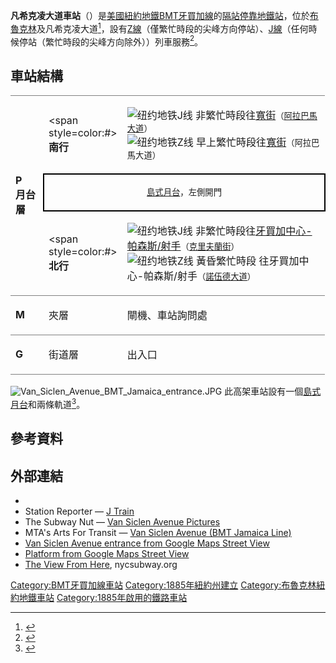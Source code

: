 {{noteTA
|G1=Railway
|1=zh-hans:终点站; zh-tw:終點站; zh-hk:總站;
|2=zh-hans:客运总站; zh-tw:客運總站; zh-hk:客運總站;
|3=zh-hans:大中央总站; zh-tw:大中央總站; zh-hk:大中央總站;
|4=zh-hk:升降機; zh-tw:電梯;
|5=zh-hk:扶手電梯; zh-tw:電扶梯;}}
{{Infobox NYCS
| name = 凡希克凌大道<br />{{lang|en|Van Siclen Avenue}}
| bg_color = #874F17
| image = Van Siclen J BMT platform jeh.JPG
| image_caption = 
| address = 紐約州紐約市布魯克林區凡希克凌大道及福爾頓街
| borough = [[布魯克林|布魯克林]]
| locale = {{link-en|東紐約 (布魯克林)|East New York, Brooklyn|東紐約}}、{{link-en|塞普雷斯山 (布魯克林)|Cypress Hills, Brooklyn|塞普雷斯山}}
| coordinates = {{coord|40.678002|N|73.891726|W|display=inline,title}}
| division = BMT
| line = [[BMT牙買加線|BMT牙買加線]]
| service = Jamaica east Z
| connection = {{bus icon}} '''[[MTA區域巴士營運|NYCT巴士]]'''：Q24
| platforms = 1個[[島式月台|島式月台]]
| tracks = 2條
| structure = 高架
| open_date = {{start date and age|1885|12|3}}<ref name="1885Opening" />
| code = 090
| passengers = 983,370<ref>{{NYCS const|riderref}}</ref>
| pass_year = 2016
| pass_percent = 1.7
| rank = 364
| next_north = {{NYCS next | station=克里夫蘭街 | line=BMT牙買加線 | service=Z skip | skip=諾伍德大道 }}
| next_south = {{NYCS next | station=阿拉巴馬大道 | line=BMT牙買加線 | service = Jamaica east }}
| legend = {{NYCS infobox legend|allexceptrush}}{{NYCS infobox legend|rushpeak}}
}}

'''凡希克凌大道車站'''（{{lang-en|Van Siclen Avenue station}}）是[[美國|美國]][[紐約地鐵|紐約地鐵]][[BMT牙買加線|BMT牙買加線]]的[[隔站停靠|隔站停靠]][[地鐵站|地鐵站]]，位於[[布魯克林|布魯克林]]{{link-en|福爾頓街 (布魯克林)|Fulton Street (Brooklyn)|福爾頓街}}及凡希克凌大道<ref>{{Cite web|url=http://web.mta.info/maps/neighborhoods/bkn/B8%20East_NY_2015.pdf|title=Neighborhood Map East New York Cypress Hills Woodhaven New Lots|last=|first=|date=2015|website=mta.info|publisher=Metropolitan Transportation Authority|access-date=October 2, 2016|archive-date=2015-07-24|archive-url=https://web.archive.org/web/20150724175453/http://web.mta.info/maps/neighborhoods/bkn/B8%20East_NY_2015.pdf|dead-url=no}}</ref>，設有[[紐約地鐵J線與Z線|Z線]]（僅繁忙時段的尖峰方向停站）、[[紐約地鐵J線與Z線|J線]]（任何時候停站（繁忙時段的尖峰方向除外））列車服務<ref name="NYCSJZ">{{NYCS const|timetable|j}}</ref>。

== 車站結構 ==
{{stack|float=right|
{{Routemap
|title=軌道配置圖
|title-bg=#{{NYCS color|brown}}
|title-color=white
|style=margin-left:10px;margin-top:10px;float:right;
|legend =track
|map=
uSTR!~MFADEg\uSTR!~MFADEg ~~ ~~ ~~往[[克里夫蘭街車站_(BMT牙買加線)|克里夫蘭街]]
uSTRf\uSTRg
uSTR+BSl\uSTR+BSr
uSTR+BSl\uSTR+BSr
uSTR+BSl\uSTR+BSr
uSTR+BSl\uSTR+BSr
uSTRf\uSTRg
uSTR!~MFADEf\uSTR!~MFADEf ~~ ~~ ~~往[[阿拉巴馬大道車站_(BMT牙買加線)|阿拉巴馬大道]]
}}
}}
{|cellspacing=0 cellpadding=3
|style="border-top:solid 1px gray;border-bottom:solid 1px gray;" valign=top rowspan=3 width=50|'''P<br>月台層'''
|style="border-top:solid 1px gray;" width=100|<span style=color:#{{NYCS color|brown}}>'''南行'''</span>
|style="border-top:solid 1px gray;" width=500|{{arrow|L}} [[File:NYCS-bull-trans-J.svg|纽约地铁J线]] 非繁忙時段往[[寬街車站_(BMT納蘇街線)|寬街]]<small>（[[阿拉巴馬大道車站_(BMT牙買加線)|阿拉巴馬大道]]）</small><br>{{arrow|L}} [[File:NYCS-bull-trans-Z.svg|纽约地铁Z线]] 早上繁忙時段往[[寬街車站_(BMT納蘇街線)|寬街]]<small>（阿拉巴馬大道）</small>
|-
|style="border-top:solid 2px black;border-right:solid 2px black;border-left:solid 2px black;border-bottom:solid 2px black;" colspan=2 align=center|<small>[[島式月台|島式月台]]，左側開門</small>
|-
|style="border-bottom:solid 1px gray;" width=100|<span style=color:#{{NYCS color|brown}}>'''北行'''</span>
|style="border-bottom:solid 1px gray;" width=500|{{arrow|R}} [[File:NYCS-bull-trans-J.svg|纽约地铁J线]] 非繁忙時段往[[牙買加中心-帕森斯/射手車站_(射手大道線)|牙買加中心-帕森斯/射手]]<small>（[[克里夫蘭街車站_(BMT牙買加線)|克里夫蘭街]]）</small><br>{{arrow|R}} [[File:NYCS-bull-trans-Z.svg|纽约地铁Z线]] 黃昏繁忙時段 往牙買加中心-帕森斯/射手<small>（[[諾伍德大道車站_(BMT牙買加線)|諾伍德大道]]）</small>
|-
|style="border-bottom:solid 1px gray;"|'''M'''
|style="border-bottom:solid 1px gray;"|夾層
|style="border-bottom:solid 1px gray;"|閘機、車站詢問處
|-
|style="border-bottom:solid 1px gray;" width=50 valign=top|'''G'''
|style="border-bottom:solid 1px gray;" width=100 valign=top|街道層
|style="border-bottom:solid 1px gray;" width=500 valign=top|出入口
|}
[[File:Van_Siclen_Avenue_BMT_Jamaica_entrance.JPG|thumb]]
此高架車站設有一個[[島式月台|島式月台]]和兩條軌道<ref name="tracks">{{NYCS const|trackref|trackbook3}}</ref>。

== 參考資料 ==
{{reflist|30em}}

== 外部連結 ==
{{Commons category|Van Siclen Avenue (BMT Jamaica Line)}} 
* {{NYCS ref|http://www.nycsubway.org/perl/stations?192:2325|BMT Jamaica Line|Van Siclen Avenue}}
* Station Reporter — [https://web.archive.org/web/20121108033658/http://www.stationreporter.net/jtrain.htm J Train]
* The Subway Nut — [http://www.subwaynut.com/bmt/van_siclenj/index.php Van Siclen Avenue Pictures]{{Wayback|url=http://www.subwaynut.com/bmt/van_siclenj/index.php |date=20180105102530 }}
* MTA's Arts For Transit — [https://web.archive.org/web/20110606073130/http://mta.info/mta/aft/permanentart/permart.html?agency=nyct&line=J&station=6&xdev=480 Van Siclen Avenue (BMT Jamaica Line)]
* [https://maps.google.com/?ie=UTF8&ll=40.678026,-73.891672&spn=0,0.013314&z=17&layer=c&cbll=40.677773,-73.891614&panoid=aykoFNgJT3a2e-wlb_XWsA&cbp=12,44.69,,0,7.32 Van Siclen Avenue entrance from Google Maps Street View]{{Wayback|url=https://maps.google.com/?ie=UTF8&ll=40.678026,-73.891672&spn=0,0.013314&z=17&layer=c&cbll=40.677773,-73.891614&panoid=aykoFNgJT3a2e-wlb_XWsA&cbp=12,44.69,,0,7.32 |date=20121112011645 }}
* [https://www.google.com/maps/@40.6779709,-73.8918381,3a,75y,47.73h,92.33t/data=!3m7!1e1!3m5!1s-oX13WVbJXUg%2FWH_E94upwAI%2FAAAAAAAAcCk%2FJBT2ClMqyQs8sb3bzdwZTGsRMG4kNbhbACLIB!2e4!6s%2F%2Flh5.googleusercontent.com%2F-oX13WVbJXUg%2FWH_E94upwAI%2FAAAAAAAAcCk%2FJBT2ClMqyQs8sb3bzdwZTGsRMG4kNbhbACLIB%2Fw203-h100-p-k-no%2F!7i8000!8i4000!4m3!8m2!3m1!1e1!6m1!1e1 Platform from Google Maps Street View]
* [http://www.nycsubway.org/wiki/Artwork:_The_View_From_Here_(Barbara_Ellmann) The View From Here]{{Wayback|url=http://www.nycsubway.org/wiki/Artwork:_The_View_From_Here_(Barbara_Ellmann) |date=20170702100455 }}, nycsubway.org

{{紐約地鐵J線與Z線}}
{{DEFAULTSORT:Van Siclen Avenue}}
[[Category:BMT牙買加線車站|Category:BMT牙買加線車站]]
[[Category:1885年紐約州建立|Category:1885年紐約州建立]]
[[Category:布魯克林紐約地鐵車站|Category:布魯克林紐約地鐵車站]]
[[Category:1885年啟用的鐵路車站|Category:1885年啟用的鐵路車站]]